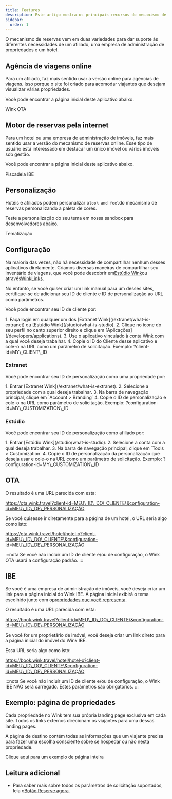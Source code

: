 ```yaml
---
title: Features
description: Este artigo mostra os principais recursos do mecanismo de reservas Wink.
sidebar:
  order: 1
---
```


O mecanismo de reservas vem em duas variedades para dar suporte às diferentes necessidades de um afiliado, uma empresa de administração de propriedades e um hotel.

## Agência de viagens online

Para um afiliado, faz mais sentido usar a versão online para agências de viagens. Isso porque o site foi criado para acomodar viajantes que desejam visualizar várias propriedades.

Você pode encontrar a página inicial deste aplicativo abaixo.

<LinkButton href="https://ota.wink.travel/home" variant="secondary" icon="external" target="_blank">
  Wink OTA
</LinkButton>


## Motor de reservas pela internet

Para um hotel ou uma empresa de administração de imóveis, faz mais sentido usar a versão do mecanismo de reservas online. Esse tipo de usuário está interessado em destacar um único imóvel ou vários imóveis sob gestão.

Você pode encontrar a página inicial deste aplicativo abaixo.

<LinkButton href="https://book.wink.travel/home?client-id=client-1∓configuration-id=d906a163-5cee-4198-a170-2bedf2407f5f" variant="secondary" icon="external" target="_blank">
  Piscadela IBE
</LinkButton>


## Personalização

Hotéis e afiliados podem personalizar o`look and feel`do mecanismo de reservas personalizando a paleta de cores.

Teste a personalização do seu tema em nossa sandbox para desenvolvedores abaixo.

<LinkButton href="https://docs.wink.travel/web-component" variant="secondary" icon="external" target="_blank">
  Tematização
</LinkButton>


## Configuração

Na maioria das vezes, não há necessidade de compartilhar nenhum desses aplicativos diretamente. Criamos diversas maneiras de compartilhar seu inventário de viagens, que você pode descobrir em[Estúdio Wink](/studio/what-is-studio)ou através[WinkLinks](/link-manager/wink-links).

No entanto, se você quiser criar um link manual para um desses sites, certifique-se de adicionar seu ID de cliente e ID de personalização ao URL como parâmetros.

Você pode encontrar seu ID de cliente por:

<Steps>
  1. Faça login em qualquer um dos [Extranet Wink](/extranet/what-is-extranet) ou [Estúdio Wink](/studio/what-is-studio).
  2. Clique no ícone do seu perfil no canto superior direito e clique em [Aplicações](/developers/applications).
  3. Use o aplicativo vinculado à conta Wink com a qual você deseja trabalhar.
  4. Copie o ID do Cliente desse aplicativo e cole-o na URL como um parâmetro de solicitação. Exemplo: ?client-id=MY\_CLIENT\_ID
</Steps>


### Extranet

Você pode encontrar seu ID de personalização como uma propriedade por:

<Steps>
  1. Entrar [Extranet Wink](/extranet/what-is-extranet).
  2. Selecione a propriedade com a qual deseja trabalhar.
  3. Na barra de navegação principal, clique em `Account > Branding`
  4. Copie o ID de personalização e cole-o na URL como parâmetro de solicitação. Exemplo: ?configuration-id=MY\_CUSTOMIZATION\_ID
</Steps>


### Estúdio

Você pode encontrar seu ID de personalização como afiliado por:

<Steps>
  1. Entrar [Estúdio Wink](/studio/what-is-studio).
  2. Selecione a conta com a qual deseja trabalhar.
  3. Na barra de navegação principal, clique em `Tools > Customization`
  4. Copie o ID de personalização da personalização que deseja usar e cole-o na URL como um parâmetro de solicitação. Exemplo: ?configuration-id=MY\_CUSTOMIZATION\_ID
</Steps>


## OTA

O resultado é uma URL parecida com esta:

https://ota.wink.travel?client-id=MEU\_ID\_DO\_CLIENTE\&configuration-id=MEU\_ID\_DE\_PERSONALIZAÇÃO

Se você quisesse ir diretamente para a página de um hotel, o URL seria algo como isto:

https://ota.wink.travel/hotel/hotel-x?client-id=MEU\_ID\_DO\_CLIENTE\&configuration-id=MEU\_ID\_DE\_PERSONALIZAÇÃO

:::nota
Se você não incluir um ID de cliente e/ou de configuração, o Wink OTA usará a configuração padrão.
:::

## IBE

Se você é uma empresa de administração de imóveis, você deseja criar um link para a página inicial do Wink IBE. A página inicial exibirá o tema escolhido junto com o[propriedades que você representa](/studio/agency-representation).

O resultado é uma URL parecida com esta:

https://book.wink.travel?client-id=MEU\_ID\_DO\_CLIENTE\&configuration-id=MEU\_ID\_DE\_PERSONALIZAÇÃO

Se você for um proprietário de imóvel, você deseja criar um link direto para a página inicial do imóvel do Wink IBE.

Essa URL seria algo como isto:

https://book.wink.travel/hotel/hotel-x?client-id=MEU\_ID\_DO\_CLIENTE\&configuration-id=MEU\_ID\_DE\_PERSONALIZAÇÃO

:::nota
Se você não incluir um ID de cliente e/ou de configuração, o Wink IBE NÃO será carregado. Estes parâmetros são obrigatórios.
:::

## Exemplo: página de propriedades

Cada propriedade no Wink tem sua própria landing page exclusiva em cada site. Todos os links externos direcionam os viajantes para uma dessas landing pages.

A página de destino contém todas as informações que um viajante precisa para fazer uma escolha consciente sobre se hospedar ou não nesta propriedade.

<LinkButton href="https://res.cloudinary.com/traveliko/image/upload/v1725851770/academy/hotel-sensai.jpg" variant="secondary" icon="external" target="_blank">
  Clique aqui para um exemplo de página inteira
</LinkButton>


## Leitura adicional

* Para saber mais sobre todos os parâmetros de solicitação suportados, leia o[Botão Reserve agora](/guides/the-book-now-button).

